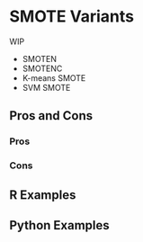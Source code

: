 # SMOTE Variants {#sec-imbalenced-smote-variants}

WIP

- SMOTEN
- SMOTENC
- K-means SMOTE
- SVM SMOTE

## Pros and Cons

### Pros

### Cons

## R Examples

## Python Examples

